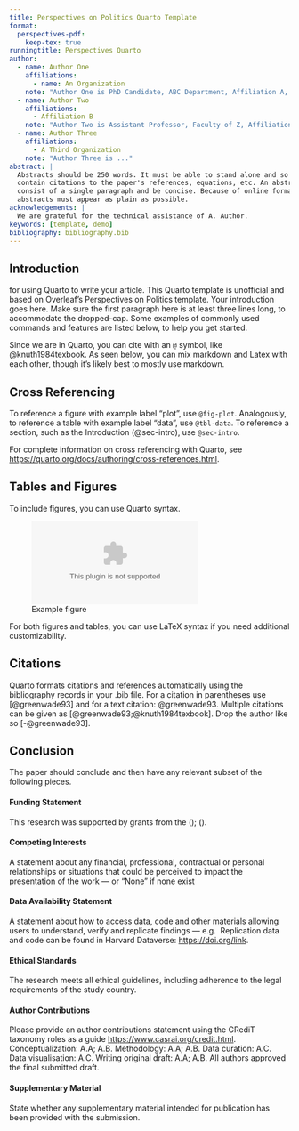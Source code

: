 ```yaml
---
title: Perspectives on Politics Quarto Template
format:
  perspectives-pdf:
    keep-tex: true  
runningtitle: Perspectives Quarto
author:
  - name: Author One
    affiliations:
      - name: An Organization
    note: "Author One is PhD Candidate, ABC Department, Affiliation A, 12345 NY. (a.1@example.edu)"
  - name: Author Two
    affiliations:
      - Affiliation B
    note: "Author Two is Assistant Professor, Faculty of Z, Affiliation B, 42813. Corresponding Author (a.2@acme.edu) Additional notes about Author Two."
  - name: Author Three
    affiliations:
      - A Third Organization
    note: "Author Three is ..."
abstract: |
  Abstracts should be 250 words. It must be able to stand alone and so cannot 
  contain citations to the paper's references, equations, etc. An abstract must 
  consist of a single paragraph and be concise. Because of online formatting, 
  abstracts must appear as plain as possible.
acknowledgements: |
  We are grateful for the technical assistance of A. Author.
keywords: [template, demo]
bibliography: bibliography.bib
---
```


## Introduction {#sec-intro}

\dropcap{Thanks} for using Quarto to write your article. This Quarto template is unofficial and based on Overleaf's Perspectives on Politics template. Your introduction goes here. Make sure the first paragraph here is at least three lines long, to accommodate the dropped-cap. Some examples of commonly used commands and features are listed below, to help you get started.

Since we are in Quarto, you can cite with an `@` symbol, like @knuth1984texbook. As seen below, you can mix markdown and Latex with each other, though it's likely best to mostly use markdown.

## Cross Referencing

To reference a figure with example label "plot", use `@fig-plot`. 
Analogously, to reference a table with example label "data", use `@tbl-data`.
To reference a section, such as the Introduction (@sec-intro), use `@sec-intro`.

For complete information on cross referencing with Quarto, see <https://quarto.org/docs/authoring/cross-references.html>.

## Tables and Figures

To include figures, you can use Quarto syntax.

![Example figure](sample-fig.eps){#fig-plot}

For both figures and tables, you can use LaTeX syntax if you need additional customizability. 

## Citations

Quarto formats citations and references automatically using the bibliography records in your .bib file. For a citation in parentheses use [@greenwade93] and for a text citation: @greenwade93. Multiple citations can be given as [@greenwade93;@knuth1984texbook]. Drop the author like so [-@greenwade93].

## Conclusion

The paper should conclude and then have any relevant subset of the following pieces.

#### Funding Statement
This research was supported by grants from the <funder-name><doi>(<award ID>); <funder-name><doi>(<award ID>).

#### Competing Interests
A statement about any financial, professional, contractual or personal relationships or situations that could be perceived to impact the presentation of the work --- or "None" if none exist

#### Data Availability Statement
A statement about how to access data, code and other materials allowing users to understand, verify and replicate findings --- e.g. 
Replication data and code can be found in Harvard Dataverse: <https://doi.org/link>.

#### Ethical Standards
The research meets all ethical guidelines, including adherence to the legal requirements of the study country.

#### Author Contributions
Please provide an author contributions statement using the CRediT taxonomy roles as a guide <https://www.casrai.org/credit.html>. 
Conceptualization: A.A; A.B. 
Methodology: A.A; A.B. 
Data curation: A.C. 
Data visualisation: A.C. 
Writing original draft: A.A; A.B. 
All authors approved the final submitted draft.

#### Supplementary Material
State whether any supplementary material intended for publication has been provided with the submission.
